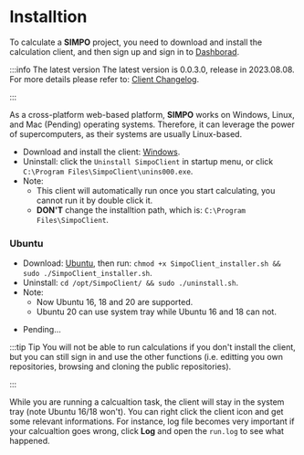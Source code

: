 

# Installtion


To calculate a **SIMPO** project, you need to download and install the calculation client, and then sign up and sign in to <a href={config.customFields.urlDashHome}>Dashborad</a>.


:::info The latest version
The latest version is 0.0.3.0, release in 2023.08.08. For more details please refer to: <a href="/docs/Changelog/SIMPO Client/2023">Client Changelog</a>.

:::


As a cross-platform web-based platform, **SIMPO** works on Windows, Linux, and Mac (Pending) operating
systems. Therefore, it can leverage the power of supercomputers, as their systems are usually
Linux-based.

<Tabs>

  <TabItem value="windows" label="Windows" default>


  <ul>
    <li>
      Download and install the client: <a href={config.customFields.urlDownloadClientWindows} target="_blank" download>Windows</a>.
    </li>
    <li>
      Uninstall: click the <code>Uninstall SimpoClient</code> in startup menu, or click <code>C:\Program Files\SimpoClient\unins000.exe</code>.
    </li>
    <li>
      Note:
        <ul>
          <li>
            This client will automatically run once you start calculating, you cannot run it by double click it.
          </li>
          <li>
            <b>DON'T</b> change the installtion path, which is: <code>C:\Program Files\SimpoClient</code>.
          </li>
        </ul>
    </li>

  </ul>

  </TabItem>

  <TabItem value="linux" label="Linux">

  ### Ubuntu

  <ul>
    <li>
      Download: <a href={config.customFields.urlDownloalClientUbuntu} target="_blank" download>Ubuntu</a>, then run: <code>chmod +x SimpoClient_installer.sh && sudo ./SimpoClient_installer.sh</code>.
    </li>
    <li>
      Uninstall: <code>cd /opt/SimpoClient/ && sudo ./uninstall.sh</code>.
    </li>
    <li>
      Note:
        <ul>
          <li>
            Now Ubuntu 16, 18 and 20 are supported.
          </li>
          <li>
            Ubuntu 20 can use system tray while Ubuntu 16 and 18 can not.
          </li>
        </ul>
    </li>
  </ul>

  </TabItem>

  <TabItem value="mac" label="Mac">

  <ul>
    <li>Pending...</li>
  </ul>

  </TabItem>

</Tabs>


:::tip Tip
You will not be able to run calculations if you don't install the client, but you can still sign in and use the other functions (i.e. editting you own repositories, browsing and cloning the public repositories).


:::


While you are running a calcualtion task, the client will stay in the system tray (note Ubuntu 16/18 won't). You can right click the client icon and get some relevant informations. For instance, log file becomes very important if your calcualtion goes wrong, click **Log** and open the ``run.log`` to see what happened.
